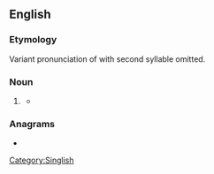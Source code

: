 ==English==

===Etymology===
Variant pronunciation of {{m|en|government}} with second syllable omitted.

===Noun===
{{en-noun}}

# {{lb|en|Singapore|informal}} {{eye dialect|government|lang=en}}
#* {{quote-newsgroup|lang=en|date=2006-01-30|first=George|last=Soros|title=Should Singapore subsidise medical care?|newsgroup=soc.culture.malaysia|passage=Without doubt, '''gahmen''' must medically  subsidise the lowest 10% of the population.}}
[[Category:Singlish]]

===Anagrams===
* {{anagrams|en|a=aeghmn|Gehman|Ghanem|Meghan}}